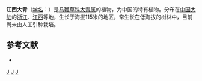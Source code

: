 {{Speciesbox 
| taxon = Clerodendrum kiangsiense
| authority = Merr. ex [[李惠林|H. L. Li]]
}}

'''江西大青'''（[[学名|学名]]：{{lang|la|''Clerodendrum kiangsiense''}}）是[[马鞭草科|马鞭草科]][[大青属|大青属]]的植物，为中国的特有植物。分布在[[中国大陆|中国大陆]]的[[浙江|浙江]]、[[江西|江西]]等地，生长于海拔115米的地区，常生长在低海拔的树林中，目前尚未由人工引种栽培。

== 参考文献 ==
<div class="references-small">
* {{cite web| url =http://www.bioinfo.cn/db05/KmzwSpecies.php?action=view&id=24039| title =江西大青| work =《中国高等植物数据库全库》| publisher =中国科学院微生物研究所| author =昆明植物研究所| accessdate =2009-02-25| deadurl =yes| archiveurl =https://web.archive.org/web/20160305023209/http://www.bioinfo.cn/db05/KmzwSpecies.php?action=view&id=24039| archivedate =2016-03-05}}
</div>
{{Taxonbar|from=Q11135216}}

[[Category:大青属|J]]
[[Category:江西植物|J]]
[[Category:浙江植物|J]]

{{植物小作品}}